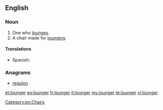 ==English==

===Noun===
{{en-noun}}

# One who [[lounge]]s.
# A chair made for [[lounge|lounging]].

====Translations====
{{trans-top|chair}}
* Spanish: {{t-|es|tumbona|f}}
{{trans-mid}}
{{trans-bottom}}

===Anagrams===
* [[regulon#English|regulon]]

[[Category:en:Chairs]]

[[et:lounger]]
[[eo:lounger]]
[[fr:lounger]]
[[it:lounger]]
[[my:lounger]]
[[te:lounger]]
[[vi:lounger]]